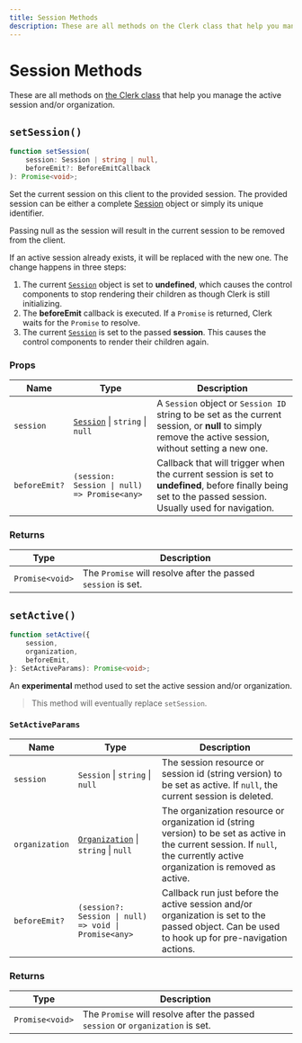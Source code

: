 ```yaml
---
title: Session Methods
description: These are all methods on the Clerk class that help you manage the active session and/or organization.
---
```


# Session Methods

These are all methods on [the Clerk class](/docs/references/javascript/clerk/clerk) that help you manage the active session and/or organization.

## `setSession()`

```typescript
function setSession(
    session: Session | string | null,
    beforeEmit?: BeforeEmitCallback
): Promise<void>;
```

Set the current session on this client to the provided session. The provided session can be either a complete <a href="/docs/references/javascript/session">Session</a> object or simply its unique identifier.

Passing null as the session will result in the current session to be removed from the client.

If an active session already exists, it will be replaced with the new one. The change happens in three steps:

1. The current <a href="/docs/references/javascript/session">`Session`</a> object is set to **undefined**, which causes the control components to stop rendering their children as though Clerk is still initializing.
2. The **beforeEmit** callback is executed. If a `Promise` is returned, Clerk waits for the `Promise` to resolve.
3. The current <a href="/docs/references/javascript/session">`Session`</a> is set to the passed **session**. This causes the control components to render their children again.

### Props


| Name | Type | Description |
| --- | --- | --- |
| `session` | [`Session`](/docs/references/javascript/session) \| `string` \| `null` | A `Session` object or `Session ID` string to be set as the current session, or **null** to simply remove the active session, without setting a new one. |
| `beforeEmit?` | `(session: Session \| null) => Promise<any>` | Callback that will trigger when the current session is set to **undefined**, before finally being set to the passed session. Usually used for navigation. |

### Returns

| Type | Description |
| --- | --- |
| `Promise<void>` | The `Promise` will resolve after the passed `session` is set. |

## `setActive()`

```typescript
function setActive({
    session,
    organization,
    beforeEmit,
}: SetActiveParams): Promise<void>;
```

An **experimental** method used to set the active session and/or organization.

> This method will eventually replace `setSession`.

### `SetActiveParams`

| Name | Type | Description |
| --- | --- | --- |
| `session` | `Session` \| `string` \| `null` | The session resource or session id (string version) to be set as active. If `null`, the current session is deleted. |
| `organization` | [`Organization`](/docs/references/javascript/organization/organization) \| `string` \| `null` | The organization resource or organization id (string version) to be set as active in the current session. If `null`, the currently active organization is removed as active. |
| `beforeEmit?` | `(session?: Session \| null) => void \| Promise<any>` | Callback run just before the active session and/or organization is set to the passed object. Can be used to hook up for pre-navigation actions. |

### Returns

| Type | Description |
| --- | --- |
| `Promise<void>` | The `Promise` will resolve after the passed `session` or `organization` is set. |
